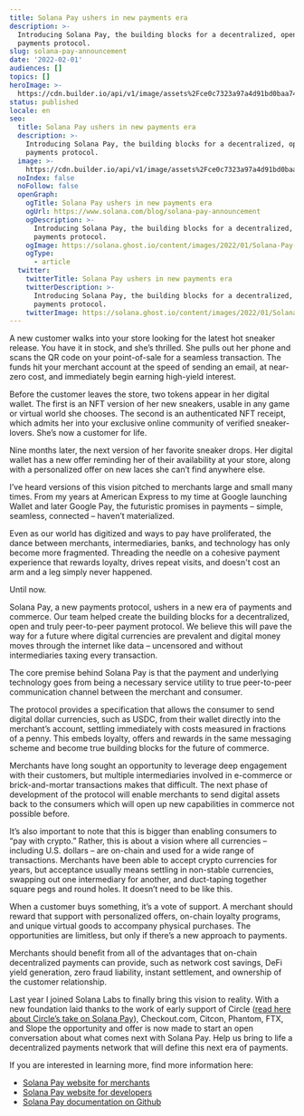 ```yaml
---
title: Solana Pay ushers in new payments era
description: >-
  Introducing Solana Pay, the building blocks for a decentralized, open, P2P
  payments protocol.
slug: solana-pay-announcement
date: '2022-02-01'
audiences: []
topics: []
heroImage: >-
  https://cdn.builder.io/api/v1/image/assets%2Fce0c7323a97a4d91bd0baa7490ec9139%2F3bda396cb20d4966b611f712d2dadfe1
status: published
locale: en
seo:
  title: Solana Pay ushers in new payments era
  description: >-
    Introducing Solana Pay, the building blocks for a decentralized, open, P2P
    payments protocol.
  image: >-
    https://cdn.builder.io/api/v1/image/assets%2Fce0c7323a97a4d91bd0baa7490ec9139%2F3bda396cb20d4966b611f712d2dadfe1
  noIndex: false
  noFollow: false
  openGraph:
    ogTitle: Solana Pay ushers in new payments era
    ogUrl: https://www.solana.com/blog/solana-pay-announcement
    ogDescription: >-
      Introducing Solana Pay, the building blocks for a decentralized, open, P2P
      payments protocol.
    ogImage: https://solana.ghost.io/content/images/2022/01/Solana-Pay-Share.png
    ogType:
      - article
  twitter:
    twitterTitle: Solana Pay ushers in new payments era
    twitterDescription: >-
      Introducing Solana Pay, the building blocks for a decentralized, open, P2P
      payments protocol.
    twitterImage: https://solana.ghost.io/content/images/2022/01/Solana-Pay-Share.png
---
```


A new customer walks into your store looking for the latest hot sneaker release. You have it in stock, and she’s thrilled. She pulls out her phone and scans the QR code on your point-of-sale for a seamless transaction. The funds hit your merchant account at the speed of sending an email, at near-zero cost, and immediately begin earning high-yield interest.

Before the customer leaves the store, two tokens appear in her digital wallet. The first is an NFT version of her new sneakers, usable in any game or virtual world she chooses. The second is an authenticated NFT receipt, which admits her into your exclusive online community of verified sneaker-lovers. She’s now a customer for life.

Nine months later, the next version of her favorite sneaker drops. Her digital wallet has a new offer reminding her of their availability at your store, along with a personalized offer on new laces she can’t find anywhere else.

I’ve heard versions of this vision pitched to merchants large and small many times. From my years at American Express to my time at Google launching Wallet and later Google Pay, the futuristic promises in payments – simple, seamless, connected – haven’t materialized.

Even as our world has digitized and ways to pay have proliferated, the dance between merchants, intermediaries, banks, and technology has only become more fragmented. Threading the needle on a cohesive payment experience that rewards loyalty, drives repeat visits, and doesn't cost an arm and a leg simply never happened.

Until now.

Solana Pay, a new payments protocol, ushers in a new era of payments and commerce. Our team helped create the building blocks for a decentralized, open and truly peer-to-peer payment protocol. We believe this will pave the way for a future where digital currencies are prevalent and digital money moves through the internet like data – uncensored and without intermediaries taxing every transaction.

The core premise behind Solana Pay is that the payment and underlying technology goes from being a necessary service utility to true peer-to-peer communication channel between the merchant and consumer.

The protocol provides a specification that allows the consumer to send digital dollar currencies, such as USDC, from their wallet directly into the merchant’s account, settling immediately with costs measured in fractions of a penny. This embeds loyalty, offers and rewards in the same messaging scheme and become true building blocks for the future of commerce.

Merchants have long sought an opportunity to leverage deep engagement with their customers, but multiple intermediaries involved in e-commerce or brick-and-mortar transactions makes that difficult. The next phase of development of the protocol will enable merchants to send digital assets back to the consumers which will open up new capabilities in commerce not possible before.

It’s also important to note that this is bigger than enabling consumers to “pay with crypto.” Rather, this is about a vision where all currencies – including U.S. dollars – are on-chain and used for a wide range of transactions. Merchants have been able to accept crypto currencies for years, but acceptance usually means settling in non-stable currencies, swapping out one intermediary for another, and duct-taping together square pegs and round holes. It doesn’t need to be like this.

When a customer buys something, it’s a vote of support. A merchant should reward that support with personalized offers, on-chain loyalty programs, and unique virtual goods to accompany physical purchases. The opportunities are limitless, but only if there’s a new approach to payments.

Merchants should benefit from all of the advantages that on-chain decentralized payments can provide, such as network cost savings, DeFi yield generation, zero fraud liability, instant settlement, and ownership of the customer relationship.

Last year I joined Solana Labs to finally bring this vision to reality. With a new foundation laid thanks to the work of early support of Circle ([read here about Circle’s take on Solana Pay](https://www.circle.com/blog/solana-pay?ref=solana.ghost.io)), Checkout.com, Citcon, Phantom, FTX, and Slope the opportunity and offer is now made to start an open conversation about what comes next with Solana Pay. Help us bring to life a decentralized payments network that will define this next era of payments.

If you are interested in learning more, find more information here:

-   [Solana Pay website for merchants](http://solana.com/solana-pay?ref=solana.ghost.io)
-   [Solana Pay website for developers](http://solana.com/developers/payments?ref=solana.ghost.io)
-   [Solana Pay documentation on Github](https://github.com/solana-labs/solana-pay?ref=solana.ghost.io)
